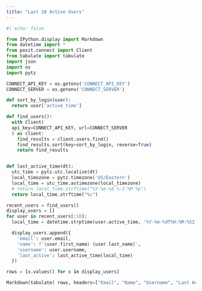 ```yaml
---
title: "Last 10 Active Users"
---
```


```python
#| echo: false

from IPython.display import Markdown
from datetime import *
from posit.connect import Client
from tabulate import tabulate
import json
import os
import pytz

CONNECT_API_KEY = os.getenv('CONNECT_API_KEY')
CONNECT_SERVER = os.getenv('CONNECT_SERVER')

def sort_by_login(user):
  return user['active_time']

def find_users():
  with Client(
  api_key=CONNECT_API_KEY, url=CONNECT_SERVER
  ) as client:
    find_results = client.users.find()
    find_results.sort(key=sort_by_login, reverse=True)
    return find_results


def last_active_time(dt):
  utc_time = pytz.utc.localize(dt)
  local_timezone = pytz.timezone('US/Eastern')
  local_time = utc_time.astimezone(local_timezone)
  # return local_time.strftime("%Y-%m-%d %-I:%M %p")
  return local_time.strftime("%c")

recent_users = find_users()
display_users = []
for user in recent_users[:10]:
  local_time = datetime.strptime(user.active_time, '%Y-%m-%dT%H:%M:%SZ')

  display_users.append({
    'email': user.email,
    'name': f'{user.first_name} {user.last_name}',
    'username': user.username,
    'last_active': last_active_time(local_time)
  })

rows = [x.values() for x in display_users]

Markdown(tabulate( rows, headers=["Email", "Name", "Username", "Last Active"]))
```